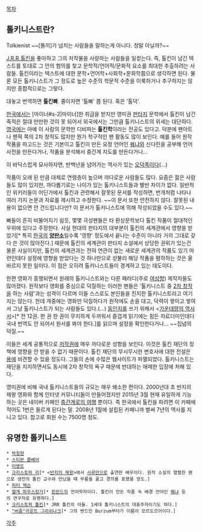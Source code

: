 [[목차]]

== 톨키니스트란? ==
Tolkienist
~~[똘끼]가 넘치는 사람들을 말하는게 아니다. 정말 아닐까?~~

[[J.R.R.톨킨]]을 좋아하고 그의 저작물을 사랑하는 사람들을 일컫는다. 즉, 톨킨이 남긴 텍스트를 토대로 그 안의 함의를 찾고 문학적/언어적/문화적 요소를 최대한 추출하려는 사람들. 톨킨이라는 텍스트에 대한 문학+언어학+사회학+문화학쯤으로 생각하면 된다. 물론 모든 톨키니스트가 그 정도로 높은 수준의 학문적 수준을 이룩하거나 추구하지는 않지만 종합적으로는 그렇다.

대놓고 번역하면 '''톨킨빠'''. 줄이자면 '톨빠' 쯤 된다. 혹은 '톨덕'.

[[한국]]에서는 [마이너#s-2|마이너]한 취급을 받지만 영미권 [[판타지]] 문학에서 톨킨이 남긴 족적은 절대 만만한 것이 못 되어서 외국에서는 그만큼 톨키니스트의 위세는 대단하다. [[영국]]에는 아예 이 사람의 문학만 디비파는 '''톨킨학'''이라는 전공도 있다고. 덕분에 팬아트나 팬픽 쪽의 2차 창작도 많지만 뭔가 학구적인 팬 활동도 많이 보인다. 예를 들어 원작 작품을 파고드는 것은 기본이고 톨킨이 만든 요정 언어인 [[퀘냐]]와 신다린을 공부해 언어사전을 만든다거나, 작품을 분석해서 중간계 지도를 만든다거나...

이 바닥스럽게 묘사하자면, 반백년을 넘어가는 역사가 있는 [[오덕]]족이다(...)

작품이 오래 된 만큼 대체로 연령층이 높으며 까다로운 사람들도 많다. 요즘은 젊은 사람들도 많이 있지만, 까다롭기로는 나이가 있는 톨키니스트들과 별반 차이가 없다. 일반적인 위키러들이 어딘가에서 톨킨과 관련해서 잘못된 문서를 작성하면, 번개처럼 나타나 여러 가지 논문과 자료를 제시하고 수정한다. ~~이 문서 또한 안전하지 않다. 잘못된 내용이 없으면 안 건드립니다만? 이 문서가 톨키니스트에 의해 작성되었을 수도 있다.~~ 

빠들이 흔히 비뚤어지기 쉽듯, 몇몇 극성팬들은 타 환상문학보다 톨킨 작품이 절대적인 우위에 있다고 주장한다. 사실 현대의 판타지의 대부분이 톨킨의 세계관에서 영향을 받았기[* 특히 [[한국]]의 '''[[양판소]]'''일수록 '영향' 정도에서 끝나는 수준이 아니라 거의 그대로 갖다 쓴 것이 많아진다.] 때문에 톨킨의 세계관이 판타지 소설에서 상당한 권위가 있는건 물론 사실이지만, 톨킨의 세계관과는 전혀 연관이 없는 새로운 세계관의 작품도 있기 마련인데다 설정에 영향을 받았다는 것 하나만으로 섣불리 해당 작품을 폄하하는 것은 올바르지 못한 일이다. 이 점은 오히려 톨키니스트들이 경계하고 있는 태도이다.

한편 영화가 흥행되면서 원래의 톨키니스트와는 다른 패러디(주로 [[여성향]]) 제작자들도 많아졌다. 원작보다 영화를 중심으로 덕질하는 이러한 팬들은 '톨키니스트 중 [[2차 창작]]을 하는 사람'과는 성격이 다르며 이들 스스로도 본인들을 진지한 톨키니스트라고 여기지는 않는다. 헌데 개중에는 영화만 덕질하다가 원작에도 손을 대고, 덕력이 쌓이고 쌓여서 그냥 톨키니스트가 되는 사람들도 있다.(...) [[동인지]]를 쓰기 위해서 <[[가운데땅의 역사서]]>[* 전 12권. 한 권 한 권이 무지하게 두꺼워서 즐겁게 읽기에는 힘든 자료더미인데다 국내 번역도 안 되어서 원서를 봐야 한다.]를 읽으며 설정을 확인한다거나... ~~집념의 덕질.~~

이들은 세계 공통적으로 [[저작권]]에 매우 까다로운 성향을 보인다. 이것은 톨킨 재단의 정책에 영향을 안 받을 수 없기 때문이다. 톨킨 재단의 무시무시한 변호사에 대한 전설은 [[용]]에 비견할 수 있을 정도다. 그들의 손에 수많은 웹사이트가 파멸되었다. 톨키니스트는 재단을 지지하면서도 동시에 2차 창작의 욕구 때문에 반대하는 애매한 입장에 처해 있다.

영미권에 비해 국내 톨키니스트들의 규모는 매우 왜소한 편이다. 2000년대 초 반지의 제왕 영화와 함께 인터넷 커뮤니티들이 만들어졌지만 2015년 3월 현재 유일하게 기능하는 곳은 네이버 카페인 [[중간계로의 여행]] 뿐이다. 즉 한국에서 톨킨을 파려면 이 카페에 적어도 1번은 들르게 된다는 말. 2008년 1월에 설립된 카페니까 벌써 7년의 역사를 지니고 있다. 참고로 회원 수는 7500명 정도.
== 유명한 톨키니스트 ==
 * [[박정현]]
 * [[스티븐 콜베어]]
 * [[이영도]]
 * [[크리스토퍼 리]][* <[[반지의 제왕]]>에서 [[사루만]]으로 출연한 배우이다. 원작 소설의 열렬한 팬으로 생전의 톨킨 교수와 만났을 때 무릎을 꿇고 경의를 표했을 정도.]
 * [[피터 잭슨]]
 * [[헬게 파우스캉거]][* [[핀란드]]의 언어학자이다. 톨킨이 만든 작품 속 배경 언어인 [[퀘냐]] 등의 연구자로 유명하다.]
 * [[크리스토퍼 톨킨]][* JRR 톨킨의 아들. 1세대 톨키니스트의 대표주자이기도 하다.]
 * [["버줌"카운트 그리쉬나크]][* 그의 밴드인 Burzum부터가 이름이 모르도르어이다.]

[[각주]]
